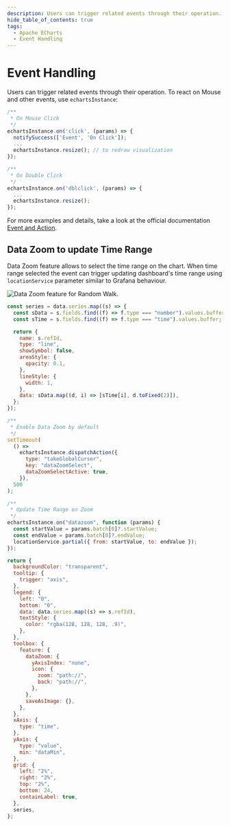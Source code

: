 ```yaml
---
description: Users can trigger related events through their operation.
hide_table_of_contents: true
tags:
  - Apache ECharts
  - Event Handling
---
```



# Event Handling

Users can trigger related events through their operation. To react on Mouse and other events, use `echartsInstance`:

```javascript
/**
 * On Mouse Click
 */
echartsInstance.on('click', (params) => {
  notifySuccess(['Event', 'On Click']);
  ...
  echartsInstance.resize(); // to redraw visualization
});

/**
 * On Double Click
 */
echartsInstance.on('dblclick', (params) => {
  ...
  echartsInstance.resize();
});
```

For more examples and details, take a look at the official documentation [Event and Action](https://apache.github.io/echarts-handbook/en/concepts/event/).

## Data Zoom to update Time Range

Data Zoom feature allows to select the time range on the chart. When time range selected the event can trigger updating dashboard's time range using `locationService` parameter similar to Grafana behaviour.

<Image
  title="Data Zoom feature for Random Walk."
  src="/img/plugins/volkovlabs-echarts-panel/data-zoom.png"
/>

```javascript
const series = data.series.map((s) => {
  const sData = s.fields.find((f) => f.type === "number").values.buffer;
  const sTime = s.fields.find((f) => f.type === "time").values.buffer;

  return {
    name: s.refId,
    type: "line",
    showSymbol: false,
    areaStyle: {
      opacity: 0.1,
    },
    lineStyle: {
      width: 1,
    },
    data: sData.map((d, i) => [sTime[i], d.toFixed(2)]),
  };
});

/**
 * Enable Data Zoom by default
 */
setTimeout(
  () =>
    echartsInstance.dispatchAction({
      type: "takeGlobalCursor",
      key: "dataZoomSelect",
      dataZoomSelectActive: true,
    }),
  500
);

/**
 * Update Time Range on Zoom
 */
echartsInstance.on("datazoom", function (params) {
  const startValue = params.batch[0]?.startValue;
  const endValue = params.batch[0]?.endValue;
  locationService.partial({ from: startValue, to: endValue });
});

return {
  backgroundColor: "transparent",
  tooltip: {
    trigger: "axis",
  },
  legend: {
    left: "0",
    bottom: "0",
    data: data.series.map((s) => s.refId),
    textStyle: {
      color: "rgba(128, 128, 128, .9)",
    },
  },
  toolbox: {
    feature: {
      dataZoom: {
        yAxisIndex: "none",
        icon: {
          zoom: "path://",
          back: "path://",
        },
      },
      saveAsImage: {},
    },
  },
  xAxis: {
    type: "time",
  },
  yAxis: {
    type: "value",
    min: "dataMin",
  },
  grid: {
    left: "2%",
    right: "2%",
    top: "2%",
    bottom: 24,
    containLabel: true,
  },
  series,
};
```
